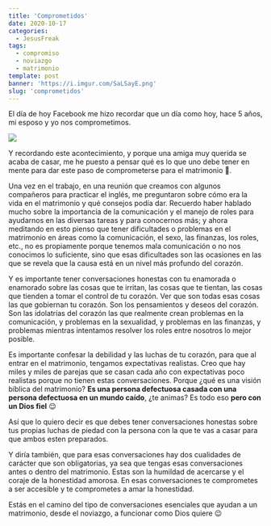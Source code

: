 ```yaml
---
title: 'Comprometidos'
date: 2020-10-17
categories:
  - JesusFreak
tags:
  - compromiso
  - noviazgo
  - matrimonio
template: post
banner: 'https://i.imgur.com/SaLSayE.png'
slug: 'comprometidos'
---
```


El día de hoy Facebook me hizo recordar que un día como hoy, hace 5 años, mi esposo y yo nos comprometimos.

![](https://i.imgur.com/SaLSayE.png)

Y recordando este acontecimiento, y porque una amiga muy querida se acaba de casar, me he puesto a pensar qué es lo que uno debe tener en mente para dar este paso de comprometerse para el matrimonio 🤔.

Una vez en el trabajo, en una reunión que creamos con algunos compañeros para practicar el inglés, me preguntaron sobre cómo era la vida en el matrimonio y qué consejos podía dar. Recuerdo haber hablado mucho sobre la importancia de la comunicación y el manejo de roles para ayudarnos en las diversas tareas y para conocernos más; y ahora meditando en esto pienso que tener dificultades o problemas en el matrimonio en áreas como la comunicación, el sexo, las finanzas, los roles, etc., no es propiamente porque tenemos mala comunicación o no nos conocimos lo suficiente, sino que esas dificultades son las ocasiones en las que se revela que la causa está en un nivel más profundo del corazón.

Y es importante tener conversaciones honestas con tu enamorada o enamorado sobre las cosas que te irritan, las cosas que te tientan, las cosas que tienden a tomar el control de tu corazón. Ver que son todas esas cosas las que gobiernan tu corazón. Son los pensamientos y deseos del corazón. Son las idolatrías del corazón las que realmente crean problemas en la comunicación, y problemas en la sexualidad, y problemas en las finanzas, y problemas mientras intentamos resolver los roles entre nosotros lo mejor posible.

Es importante confesar la debilidad y las luchas de tu corazón, para que al entrar en el matrimonio, tengamos expectativas realistas. Creo que hay miles y miles de parejas que se casan cada año con expectativas poco realistas porque no tienen estas conversaciones. Porque ¿qué es una visión bíblica del matrimonio? **Es una persona defectuosa casada con una persona defectuosa en un mundo caído**, ¿te animas? Es todo eso **pero con un Dios fiel** 😌

Así que lo quiero decir es que debes tener conversaciones honestas sobre tus propias luchas de piedad con la persona con la que te vas a casar para que ambos esten preparados.

Y diría también, que para esas conversaciones hay dos cualidades de carácter que son obligatorias, ya sea que tengas esas conversaciones antes o dentro del matrimonio. Estas son la humildad de acercarse y el coraje de la honestidad amorosa. En esas conversaciones te comprometes a ser accesible y te comprometes a amar la honestidad.

Estás en el camino del tipo de conversaciones esenciales que ayudan a un matrimonio, desde el noviazgo, a funcionar como Dios quiere 😉
